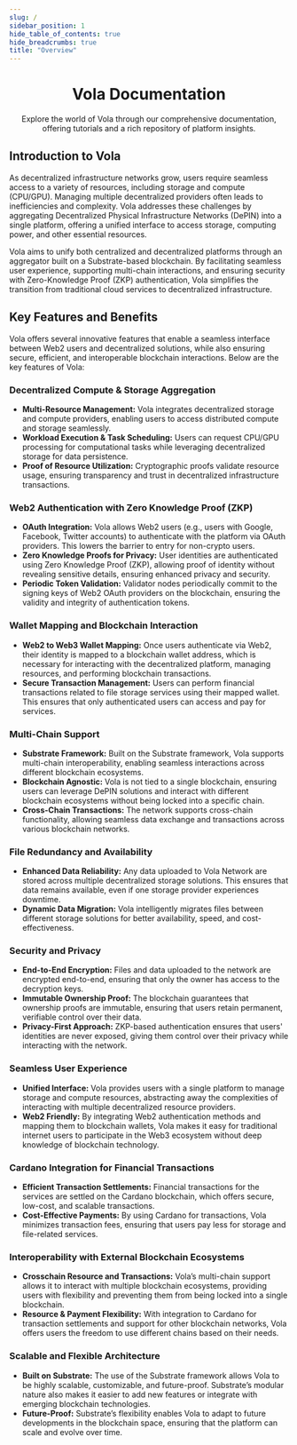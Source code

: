 ```yaml
---
slug: /
sidebar_position: 1
hide_table_of_contents: true
hide_breadcrumbs: true
title: "Overview"
---
```



<div align="center">
  <VolaLogo />
</div>
<div align="center">

# Vola Documentation

</div>
<div align="center" style={{ maxWidth: "720px", marginInline: "auto" }}>
  Explore the world of Vola through our comprehensive documentation,
  offering tutorials and a rich repository of platform insights.
</div>

## Introduction to Vola

As decentralized infrastructure networks grow, users require seamless access to a variety of resources, including storage and compute (CPU/GPU). Managing multiple decentralized providers often leads to inefficiencies and complexity. Vola addresses these challenges by aggregating Decentralized Physical Infrastructure Networks (DePIN) into a single platform, offering a unified interface to access storage, computing power, and other essential resources.

Vola aims to unify both centralized and decentralized platforms through an aggregator built on a Substrate-based blockchain. By facilitating seamless user experience, supporting multi-chain interactions, and ensuring security with Zero-Knowledge Proof (ZKP) authentication, Vola simplifies the transition from traditional cloud services to decentralized infrastructure.

## Key Features and Benefits

Vola offers several innovative features that enable a seamless interface between Web2 users and decentralized solutions, while also ensuring secure, efficient, and interoperable blockchain interactions. Below are the key features of Vola:

### Decentralized Compute & Storage Aggregation

- **Multi-Resource Management:**
  Vola integrates decentralized storage and compute providers, enabling users to access distributed compute and storage seamlessly.
- **Workload Execution & Task Scheduling:**
  Users can request CPU/GPU processing for computational tasks while leveraging decentralized storage for data persistence.
- **Proof of Resource Utilization:**
  Cryptographic proofs validate resource usage, ensuring transparency and trust in decentralized infrastructure transactions.

### Web2 Authentication with Zero Knowledge Proof (ZKP)

- **OAuth Integration:**
  Vola allows Web2 users (e.g., users with Google, Facebook, Twitter accounts) to authenticate with the platform via OAuth providers. This lowers the barrier to entry for non-crypto users.
- **Zero Knowledge Proofs for Privacy:**
  User identities are authenticated using Zero Knowledge Proof (ZKP), allowing proof of identity without revealing sensitive details, ensuring enhanced privacy and security.
- **Periodic Token Validation:**
  Validator nodes periodically commit to the signing keys of Web2 OAuth providers on the blockchain, ensuring the validity and integrity of authentication tokens.

### Wallet Mapping and Blockchain Interaction

- **Web2 to Web3 Wallet Mapping:**
  Once users authenticate via Web2, their identity is mapped to a blockchain wallet address, which is necessary for interacting with the decentralized platform, managing resources, and performing blockchain transactions.
- **Secure Transaction Management:**
  Users can perform financial transactions related to file storage services using their mapped wallet. This ensures that only authenticated users can access and pay for services.

### Multi-Chain Support

- **Substrate Framework:**
  Built on the Substrate framework, Vola supports multi-chain interoperability, enabling seamless interactions across different blockchain ecosystems.
- **Blockchain Agnostic:**
  Vola is not tied to a single blockchain, ensuring users can leverage DePIN solutions and interact with different blockchain ecosystems without being locked into a specific chain.
- **Cross-Chain Transactions:**
  The network supports cross-chain functionality, allowing seamless data exchange and transactions across various blockchain networks.

### File Redundancy and Availability

- **Enhanced Data Reliability:**
  Any data uploaded to Vola Network are stored across multiple decentralized storage solutions. This ensures that data remains available, even if one storage provider experiences downtime.
- **Dynamic Data Migration:**
  Vola intelligently migrates files between different storage solutions for better availability, speed, and cost-effectiveness.

### Security and Privacy

- **End-to-End Encryption:**
  Files and data uploaded to the network are encrypted end-to-end, ensuring that only the owner has access to the decryption keys.
- **Immutable Ownership Proof:**
  The blockchain guarantees that ownership proofs are immutable, ensuring that users retain permanent, verifiable control over their data.
- **Privacy-First Approach:**
  ZKP-based authentication ensures that users' identities are never exposed, giving them control over their privacy while interacting with the network.

### Seamless User Experience

- **Unified Interface:**
  Vola provides users with a single platform to manage storage and compute resources, abstracting away the complexities of interacting with multiple decentralized resource providers.
- **Web2 Friendly:**
  By integrating Web2 authentication methods and mapping them to blockchain wallets, Vola makes it easy for traditional internet users to participate in the Web3 ecosystem without deep knowledge of blockchain technology.

### Cardano Integration for Financial Transactions

- **Efficient Transaction Settlements:**
  Financial transactions for the services are settled on the Cardano blockchain, which offers secure, low-cost, and scalable transactions.
- **Cost-Effective Payments:**
  By using Cardano for transactions, Vola minimizes transaction fees, ensuring that users pay less for storage and file-related services.

### Interoperability with External Blockchain Ecosystems

- **Crosschain Resource and Transactions:**
  Vola’s multi-chain support allows it to interact with multiple blockchain ecosystems, providing users with flexibility and preventing them from being locked into a single blockchain.
- **Resource & Payment Flexibility:**
  With integration to Cardano for transaction settlements and support for other blockchain networks, Vola offers users the freedom to use different chains based on their needs.

### Scalable and Flexible Architecture

- **Built on Substrate:**
  The use of the Substrate framework allows Vola to be highly scalable, customizable, and future-proof. Substrate’s modular nature also makes it easier to add new features or integrate with emerging blockchain technologies.
- **Future-Proof:**
  Substrate’s flexibility enables Vola to adapt to future developments in the blockchain space, ensuring that the platform can scale and evolve over time.
